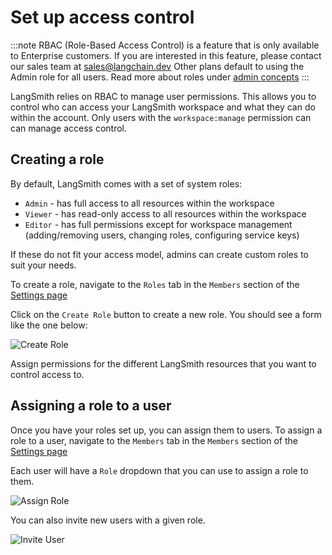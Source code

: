 # Set up access control

:::note
RBAC (Role-Based Access Control) is a feature that is only available to Enterprise customers. If you are interested in this feature, please contact our sales team at sales@langchain.dev
Other plans default to using the Admin role for all users. Read more about roles under [admin concepts](../../concepts/admin/admin.mdx)
:::

LangSmith relies on RBAC to manage user permissions. This allows you to control who can access your LangSmith workspace and what they can do within the account.
Only users with the `workspace:manage` permission can can manage access control.

## Creating a role

By default, LangSmith comes with a set of system roles:

- `Admin` - has full access to all resources within the workspace
- `Viewer` - has read-only access to all resources within the workspace
- `Editor` - has full permissions except for workspace management (adding/removing users, changing roles, configuring service keys)

If these do not fit your access model, admins can create custom roles to suit your needs.

To create a role, navigate to the `Roles` tab in the `Members` section of the [Settings page](https://smith.langchain.com/settings)

Click on the `Create Role` button to create a new role. You should see a form like the one below:

![Create Role](../static/create_role.png)

Assign permissions for the different LangSmith resources that you want to control access to.

## Assigning a role to a user

Once you have your roles set up, you can assign them to users. To assign a role to a user, navigate to the `Members` tab in the `Members` section of the [Settings page](https://smith.langchain.com/settings)

Each user will have a `Role` dropdown that you can use to assign a role to them.

![Assign Role](../static/assign_role.png)

You can also invite new users with a given role.

![Invite User](../static/invite_user.png)
